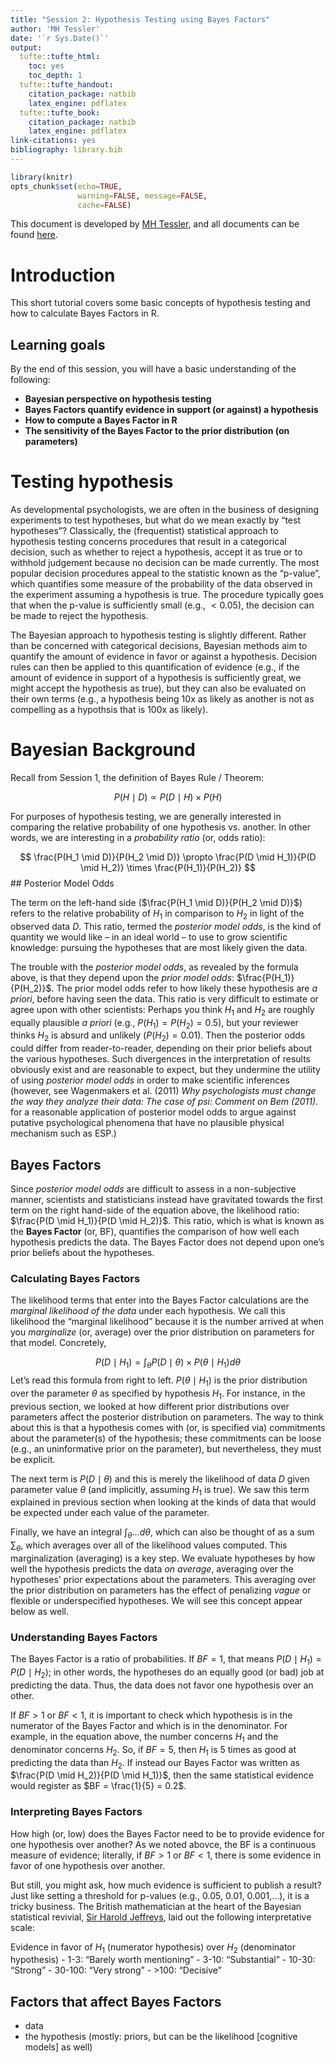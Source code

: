 ```yaml
---
title: "Session 2: Hypothesis Testing using Bayes Factors"
author: 'MH Tessler'
date: '`r Sys.Date()`'
output:
  tufte::tufte_html:
    toc: yes
    toc_depth: 1
  tufte::tufte_handout:
    citation_package: natbib
    latex_engine: pdflatex
  tufte::tufte_book:
    citation_package: natbib
    latex_engine: pdflatex
link-citations: yes
bibliography: library.bib
---
```


```r
library(knitr)
opts_chunk$set(echo=TRUE, 
               warning=FALSE, message=FALSE, 
               cache=FALSE)
```

This document is developed by [MH Tessler](mailto:michael.h.tessler@gmail.com), and all documents can be found [here](https://).

# Introduction

This short tutorial covers some basic concepts of hypothesis testing and how to calculate Bayes Factors in R.

<!-- We will use the following tools: -->

<!-- * R, R Studio, R Markdown, and the tidyverse, brms R packages) -->

## Learning goals

By the end of this session, you will have a basic understanding of the following:

* **Bayesian perspective on hypothesis testing** 
* **Bayes Factors quantify evidence in support (or against) a hypothesis** 
* **How to compute a Bayes Factor in R** 
* **The sensitivity of the Bayes Factor to the prior distribution (on parameters)** 

# Testing hypothesis

As developmental psychologists, we are often in the business of designing experiments to test hypotheses, but what do we mean exactly by "test hypotheses"? Classically, the (frequentist) statistical approach to hypothesis testing concerns procedures that result in a categorical decision, such as whether to reject a hypothesis, accept it as true or to withhold judgement because no decision can be made currently. The most popular decision procedures appeal to the statistic known as the "p-value", which quantifies some measure of the probability of the data observed in the experiment assuming a hypothesis is true. The procedure typically goes that when the p-value is sufficiently small (e.g., $< 0.05$), the decision can be made to reject the hypothesis.

The Bayesian approach to hypothesis testing is slightly different. Rather than be concerned with categorical decisions, Bayesian methods aim to quantify the amount of evidence in favor or against a hypothesis. Decision rules can then be applied to this quantification of evidence (e.g., if the amount of evidence in support of a hypothesis is sufficiently great, we might accept the hypothesis as true), but they can also be evaluated on their own terms (e.g., a hypothesis being 10x as likely as another is not as compelling as a hypothsis that is 100x as likely).

# Bayesian Background

Recall from Session 1, the definition of Bayes Rule / Theorem:

$$
P(H \mid D) \propto P(D \mid H) \times P(H)
$$

For purposes of hypothesis testing, we are generally interested in comparing the relative probability of one hypothesis vs. another. In other words, we are interesting in a *probability ratio* (or, odds ratio):

$$
\frac{P(H_1 \mid D)}{P(H_2 \mid D)} \propto \frac{P(D \mid H_1)}{P(D \mid H_2)} \times \frac{P(H_1)}{P(H_2)}
$$
## Posterior Model Odds

The term on the left-hand side ($\frac{P(H_1 \mid D)}{P(H_2 \mid D)}$) refers to the relative probability of $H_1$ in comparison to $H_2$ in light of the observed data $D$. This ratio, termed the *posterior model odds*, is the kind of quantity we would like -- in an ideal world -- to use to grow scientific knowledge: pursuing the hypotheses that are most likely given the data.

The trouble with the *posterior model odds*, as revealed by the formula above, is that they depend upon the *prior model odds*: $\frac{P(H_1)}{P(H_2)}$. The prior model odds refer to how likely these hypothesis are *a priori*, before having seen the data. This ratio is very difficult to estimate or agree upon with other scientists: Perhaps you think $H_1$ and $H_2$ are roughly equally plausible *a priori* (e.g., $P(H_1) = P(H_2) = 0.5$), but your reviewer thinks $H_2$ is absurd and unlikely ($P(H_2) = 0.01$). Then the posterior odds could differ from reader-to-reader, depending on their prior beliefs about the various hypotheses. Such divergences in the interpretation of results obviously exist and are reasonable to expect, but they undermine the utility of using *posterior model odds* in order to make scientific inferences (however, see Wagenmakers et al. (2011) *Why psychologists must change the way they analyze their data: The case of psi: Comment on Bem (2011).* for a reasonable application of posterior model odds to argue against putative psychological phenomena that have no plausible physical mechanism such as ESP.)

## Bayes Factors

Since *posterior model odds* are difficult to assess in a non-subjective manner, scientists and statisticians instead have gravitated towards the first term on the right hand-side of the equation above, the likelihood ratio: $\frac{P(D \mid H_1)}{P(D \mid H_2)}$. This ratio, which is what is known as the **Bayes Factor** (or, BF), quantifies the comparison of how well each hypothesis predicts the data. The Bayes Factor does not depend upon one's prior beliefs about the hypotheses. 


### Calculating Bayes Factors

The likelihood terms that enter into the Bayes Factor calculations are the *marginal likelihood of the data* under each hypothesis. We call this likelihood the "marginal likelihood" because it is the number arrived at when you *marginalize* (or, average) over the prior distribution on parameters for that model. Concretely,

$$P(D \mid H_1) = \int_{\theta} P(D \mid \theta) \times P(\theta \mid H_1) d\theta$$
Let's read this formula from right to left. $P(\theta \mid H_1)$ is the prior distribution over the parameter $\theta$ as specified by hypothesis $H_1$. For instance, in the previous section, we looked at how different prior distributions over parameters affect the posterior distribution on parameters. The way to think about this is that a hypothesis comes with (or, is specified via) commitments about the parameter(s) of the hypothesis; these commitments can be loose (e.g., an uninformative prior on the parameter), but nevertheless, they must be explicit.

The next term is $P(D \mid \theta)$ and this is merely the likelihood of data $D$ given parameter value $\theta$ (and implicitly, assuming $H_1$ is true). We saw this term explained in previous section when looking at the kinds of data  that would be expected under each value of the parameter.

Finally, we have an integral $\int_{\theta}... d\theta$, which can also be thought of as a sum $\sum_\theta$, which averages over all of the likelihood values computed. This marginalization (averaging) is a key step. We evaluate hypotheses by how well the hypothesis predicts the data *on average*, averaging over the hypotheses' prior expectations about the parameters. This averaging over the prior distribution on parameters has the effect of penalizing *vague* or flexible or underspecified hypotheses. We will see this concept appear below as well.


### Understanding Bayes Factors

The Bayes Factor is a ratio of probabilities. If $BF = 1$, that means $P(D \mid H_1) = P(D \mid H_2)$; in other words, the hypotheses do an equally good (or bad) job at predicting the data. Thus, the data does not favor one hypothesis over an other. 

If $BF > 1$ or $BF < 1$, it is important to check which hypothesis is in the numerator of the Bayes Factor and which is in the denominator. For example, in the equation above, the number concerns $H_1$ and the denominator concerns $H_2$. So, if $BF = 5$, then $H_1$ is 5 times as good at predicting the data than $H_2$. If instead our Bayes Factor was written as $\frac{P(D \mid H_2)}{P(D \mid H_1)}$, then the same statistical evidence would register as $BF = \frac{1}{5} = 0.2$. 

### Interpreting Bayes Factors

How high (or, low) does the Bayes Factor need to be to provide evidence for one hypothesis over another? As we noted abovce, the BF is a continuous measure of evidence; literally, if $BF > 1$ or $BF < 1$, there is some evidence in favor of one hypothesis over another. 

But still, you might ask, how much evidence is sufficient to publish a result? Just like setting a threshold for p-values (e.g., 0.05, 0.01, 0.001,...), it is a tricky business. The British mathematician at the heart of the Bayesian statistical revivial, [Sir Harold Jeffreys](https://en.wikipedia.org/wiki/Harold_Jeffreys), laid out the following interpretative scale:

Evidence in favor of $H_1$ (numerator hypothesis) over $H_2$ (denominator hypothesis)
- 1-3: "Barely worth mentioning"
- 3-10: "Substantial"
- 10-30: "Strong"
- 30-100: "Very strong"
- >100: "Decisive"

## Factors that affect Bayes Factors

- data
- the hypothesis (mostly: priors, but can be the likelihood [cognitive models] as well)


